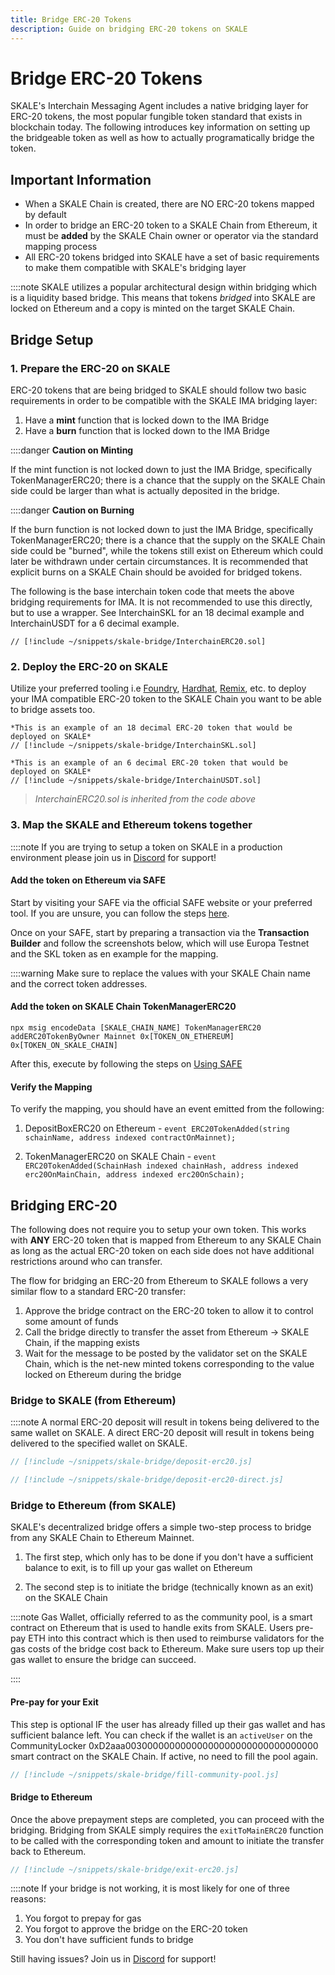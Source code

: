```yaml
---
title: Bridge ERC-20 Tokens
description: Guide on bridging ERC-20 tokens on SKALE
---
```



# Bridge ERC-20 Tokens

SKALE's Interchain Messaging Agent includes a native bridging layer for ERC-20 tokens, the most popular fungible token standard
that exists in blockchain today. The following introduces key information on setting up the bridgeable token as well as how
to actually programatically bridge the token.

## Important Information

- When a SKALE Chain is created, there are NO ERC-20 tokens mapped by default
- In order to bridge an ERC-20 token to a SKALE Chain from Ethereum, it must be **added** by the SKALE Chain owner or operator
via the standard mapping process
- All ERC-20 tokens bridged into SKALE have a set of basic requirements to make them compatible with SKALE's bridging layer

::::note
SKALE utilizes a popular architectural design within bridging which is a liquidity based bridge.
This means that tokens *bridged* into SKALE are locked on Ethereum and a copy is minted on the target SKALE Chain.


## Bridge Setup

### 1. Prepare the ERC-20 on SKALE

ERC-20 tokens that are being bridged to SKALE should follow two basic requirements in order to be compatible with the SKALE IMA
bridging layer:

1. Have a **mint** function that is locked down to the IMA Bridge
2. Have a **burn** function that is locked down to the IMA Bridge

::::danger
**Caution on Minting**

If the mint function is not locked down to just the IMA Bridge, specifically TokenManagerERC20; there is a chance that
the supply on the SKALE Chain side could be larger than what is actually deposited in the bridge.


::::danger
**Caution on Burning**

If the burn function is not locked down to just the IMA Bridge, specifically TokenManagerERC20; there is a chance that
the supply on the SKALE Chain side could be "burned", while the tokens still exist on Ethereum which could later be withdrawn under
certain circumstances. It is recommended that explicit burns on a SKALE Chain should be avoided for bridged tokens.


The following is the base interchain token code that meets the above bridging requirements for IMA. It is not recommended to use this directly, but to use a wrapper. See InterchainSKL for an 18 decimal example and InterchainUSDT for a 6 decimal example.

```solidity title="InterchainERC20.sol"
// [!include ~/snippets/skale-bridge/InterchainERC20.sol]
```
### 2. Deploy the ERC-20 on SKALE

Utilize your preferred tooling i.e [Foundry](https://getfoundry.sh), [Hardhat](https://hardhat.org), [Remix](https://remix.ethereum.org/#lang=en&optimize=false&runs=200&evmVersion=paris&version=soljson-v0.8.19+commit.7dd6d404.js), etc. to deploy your IMA compatible ERC-20 token to the SKALE Chain you want to be able to bridge assets too.



```solidity title="InterchainSKL.sol"
*This is an example of an 18 decimal ERC-20 token that would be deployed on SKALE*
// [!include ~/snippets/skale-bridge/InterchainSKL.sol]
```

```solidity title="InterchainUSDT.sol"
*This is an example of an 6 decimal ERC-20 token that would be deployed on SKALE*
// [!include ~/snippets/skale-bridge/InterchainUSDT.sol]
```



> *InterchainERC20.sol is inherited from the code above*

### 3. Map the SKALE and Ethereum tokens together

::::note
If you are trying to setup a token on SKALE in a production environment please join us in [Discord](https://discord.gg/skale) for support!


#### Add the token on Ethereum via SAFE

Start by visiting your SAFE via the official SAFE website or your preferred tool. If you are unsure, you can follow the steps [here](/skale-chain/run-a-skale-chain/using-safe).

Once on your SAFE, start by preparing a transaction via the **Transaction Builder** and follow the screenshots below, which will use Europa Testnet and the SKL token as en example for the mapping.

::::warning
Make sure to replace the values with your SKALE Chain name and the correct token addresses.


#### Add the token on SKALE Chain TokenManagerERC20


```shell title="Multisigwallet CLI"
npx msig encodeData [SKALE_CHAIN_NAME] TokenManagerERC20 addERC20TokenByOwner Mainnet 0x[TOKEN_ON_ETHEREUM] 0x[TOKEN_ON_SKALE_CHAIN]
```

After this, execute by following the steps on [Using SAFE](/skale-chain/run-a-skale-chain/using-safe#submit-transaction-to-safe)


#### Verify the Mapping

To verify the mapping, you should have an event emitted from the following:

1. DepositBoxERC20 on Ethereum - `event ERC20TokenAdded(string schainName, address indexed contractOnMainnet);`

2. TokenManagerERC20 on SKALE Chain - `event ERC20TokenAdded(SchainHash indexed chainHash, address indexed erc20OnMainChain, address indexed erc20OnSchain);`

## Bridging ERC-20

The following does not require you to setup your own token. This works with **ANY** ERC-20 token that is mapped from Ethereum to any SKALE Chain as long as the actual ERC-20 token on each side does not have additional restrictions around who can transfer.

The flow for bridging an ERC-20 from Ethereum to SKALE follows a very similar flow to a standard ERC-20 transfer:

1. Approve the bridge contract on the ERC-20 token to allow it to control some amount of funds
2. Call the bridge directly to transfer the asset from Ethereum -> SKALE Chain, if the mapping exists
3. Wait for the message to be posted by the validator set on the SKALE Chain, which is the net-new minted tokens corresponding to the value locked on Ethereum during the bridge

### Bridge to SKALE (from Ethereum)

::::note
A normal ERC-20 deposit will result in tokens being delivered to the same wallet on SKALE.
A direct ERC-20 deposit will result in tokens being delivered to the specified wallet on SKALE.




```js title="bridge.js"
// [!include ~/snippets/skale-bridge/deposit-erc20.js]
```

```js title="bridgeDirect.js"
// [!include ~/snippets/skale-bridge/deposit-erc20-direct.js]
```



### Bridge to Ethereum (from SKALE)

SKALE's decentralized bridge offers a simple two-step process to bridge from any SKALE Chain to Ethereum Mainnet.

1. The first step, which only has to be done if you don't have a sufficient balance to exit, is to fill up your gas wallet on Ethereum

2. The second step is to initiate the bridge (technically known as an exit) on the SKALE Chain


::::note
Gas Wallet, officially referred to as the community pool, is a smart contract on Ethereum that is used to handle exits from SKALE. Users pre-pay ETH into this contract which is then used to reimburse validators for the gas costs of the bridge cost back to Ethereum. Make sure users top up their gas wallet to ensure the bridge can succeed.

::::

#### Pre-pay for your Exit

This step is optional IF the user has already filled up their gas wallet and has sufficient balance left.
You can check if the wallet is an `activeUser` on the CommunityLocker 0xD2aaa00300000000000000000000000000000000 smart contract on the SKALE Chain. If active, no need to fill the pool again.

```js title="fillCommunityPool.js"
// [!include ~/snippets/skale-bridge/fill-community-pool.js]
```

#### Bridge to Ethereum

Once the above prepayment steps are completed, you can proceed with the bridging.
Bridging from SKALE simply requires the `exitToMainERC20` function to be called with the corresponding token and amount to initiate the transfer back to Ethereum.

```js title="exit.js"
// [!include ~/snippets/skale-bridge/exit-erc20.js]
```

::::note
If your bridge is not working, it is most likely for one of three reasons:

1. You forgot to prepay for gas
2. You forgot to approve the bridge on the ERC-20 token
3. You don't have sufficient funds to bridge

Still having issues? Join us in [Discord](https://discord.gg/skale) for support!

